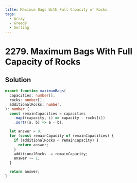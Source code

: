 ```yaml
---
title: Maximum Bags With Full Capacity of Rocks
tags:
  - Array
  - Greedy
  - Sorting
---
```


# 2279. Maximum Bags With Full Capacity of Rocks

<Badges>
  <LevelBadge level="medium" />
  <TopicBadge name="Array" slug="array" />
  <TopicBadge name="Greedy" slug="greedy" />
  <TopicBadge name="Sorting" slug="sorting" />
</Badges>

## Solution

```typescript filename="solution.ts" copy
export function maximumBags(
  capacities: number[],
  rocks: number[],
  additionalRocks: number,
): number {
  const remainCapacities = capacities
    .map((capacity, i) => capacity - rocks[i])
    .sort((a, b) => a - b);

  let answer = 0;
  for (const remainCapacity of remainCapacities) {
    if (additionalRocks < remainCapacity) {
      return answer;
    }
    additionalRocks -= remainCapacity;
    answer += 1;
  }

  return answer;
}
```

<ProblemLink
  codingSite="leetcode"
  href="https://leetcode.com/problems/maximum-bags-with-full-capacity-of-rocks"
  title="Maximum Bags With Full Capacity of Rocks"
/>
